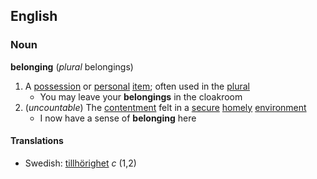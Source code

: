 ==English==
===Noun===
'''belonging''' (''plural'' belongings)
#A [[possession]] or [[personal]] [[item]]; often used in the [[plural]]
#* You may leave your '''belongings''' in the cloakroom
#(''uncountable'') The [[contentment]] felt in a [[secure]] [[homely]] [[environment]]
#* I now have a sense of '''belonging''' here

====Translations====
*Swedish: [[tillhörighet]] ''c'' (1,2)